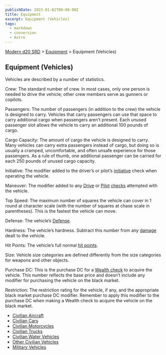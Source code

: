 ```yaml
---
publishDate: 2023-01-02T00:00:00Z
title: Equipment
excerpt: Equipment (Vehicles)
tags:
  - markdown
  - conversion
  - Astro
---
```


[Modern d20 SRD](/#modernD20) > [Equipment](modern-d20-srd-equipment-index) > Equipment (Vehicles)

## Equipment (Vehicles)

Vehicles are described by a number of statistics.

Crew: The standard number of crew. In most cases, only one person is needed to drive the vehicle; other crew members serve as gunners or copilots.

Passengers: The number of passengers (in addition to the crew) the vehicle is designed to carry. Vehicles that carry passengers can use that space to carry additional cargo when passengers aren’t present. Each unused passenger slot allows the vehicle to carry an additional 100 pounds of cargo.

Cargo Capacity: The amount of cargo the vehicle is designed to carry. Many vehicles can carry extra passengers instead of cargo, but doing so is usually a cramped, uncomfortable, and often unsafe experience for those passengers. As a rule of thumb, one additional passenger can be carried for each 250 pounds of unused cargo capacity.

Initiative: The modifier added to the driver’s or pilot’s [initiative](modern-d20-srd-combat-initiative) check when operating the vehicle.

Maneuver: The modifier added to any [Drive](modern-d20-srd-skills-drive) or [Pilot](modern-d20-srd-skills-pilot) [checks](modern-d20-srd-skills-skill-basics-php#skill-check-index) attempted with the vehicle.

Top Speed: The maximum number of squares the vehicle can cover in 1 round at character scale (with the number of squares at chase scale in parentheses). This is the fastest the vehicle can move.

Defense: The vehicle’s [Defense](modern-d20-srd-combat-defense).

Hardness: The vehicle’s hardness. Subtract this number from any [damage](modern-d20-srd-combat-damage) dealt to the vehicle.

Hit Points: The vehicle’s full normal [hit points](modern-d20-srd-combat-hit-points).

Size: Vehicle size categories are defined differently from the size categories for weapons and other objects.

Purchase DC: This is the purchase DC for a [Wealth check](modern-d20-srd-wealth-wealth-check) to acquire the vehicle. This number reflects the base price and doesn’t include any modifier for purchasing the vehicle on the black market.

Restriction: The restriction rating for the vehicle, if any, and the appropriate black market purchase DC modifier. Remember to apply this modifier to the purchase DC when making a Wealth check to acquire the vehicle on the black market.

- [Civilian Aircraft](modern-d20-srd-equipment-civilian-aircraft)
- [Civilian Cars](modern-d20-srd-equipment-civilian-cars)
- [Civilian Motorcycles](modern-d20-srd-equipment-civilian-motorcycles)
- [Civilian Trucks](modern-d20-srd-equipment-civilian-trucks)
- [Civilian Water Vehicles](modern-d20-srd-equipment-civilian-water-vehicles)
- [Other Civilian Vehicles](modern-d20-srd-equipment-other-civilian-vehicles)
- [Military Vehicles](modern-d20-srd-equipment-military-vehicles)
